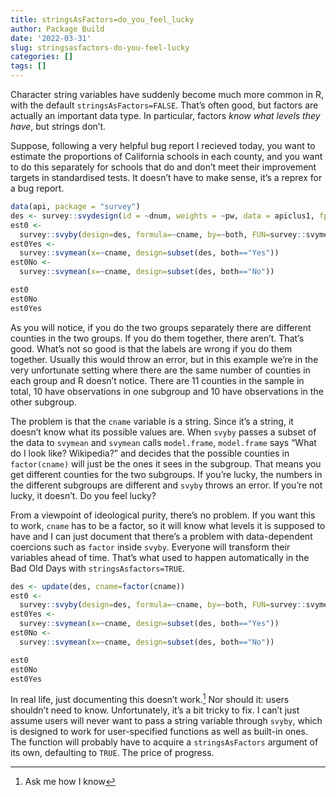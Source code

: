 ```yaml
---
title: stringsAsFactors=do_you_feel_lucky
author: Package Build
date: '2022-03-31'
slug: stringsasfactors-do-you-feel-lucky
categories: []
tags: []
---
```


Character string variables have suddenly become much more common in R, with the default `stringsAsFactors=FALSE`. That's often good, but factors are actually an important data type.  In particular, factors *know what levels they have*, but strings don't. 

Suppose, following a very helpful bug report I recieved today, you want to estimate the proportions of California schools in each county, and you want to do this separately for schools that do and don't meet their improvement targets in standardised tests. It doesn't have to make sense, it's a reprex for a bug report.

```r
data(api, package = "survey")
des <- survey::svydesign(id = ~dnum, weights = ~pw, data = apiclus1, fpc = ~fpc)
est0 <-
  survey::svyby(design=des, formula=~cname, by=~both, FUN=survey::svymean, keep.var=TRUE) 
est0Yes <- 
  survey::svymean(x=~cname, design=subset(des, both=="Yes"))
est0No <- 
  survey::svymean(x=~cname, design=subset(des, both=="No")) 

est0
est0No
est0Yes
```

As you will notice, if you do the two groups separately there are different counties in the two groups. If you do them together, there aren't. That's good. What's not so good is that the labels are wrong if you do them together.  Usually this would throw an error, but in this example we're in the very unfortunate setting where there are the same number of counties in each group and R doesn't notice. There are 11 counties in the sample in total, 10 have observations in one subgroup and 10 have observations in the other subgroup.

The problem is that the `cname` variable is a string. Since it's a string, it doesn't know what its possible values are. When `svyby` passes a subset of the data to `svymean` and `svymean` calls `model.frame`, `model.frame` says "What do I look like? Wikipedia?" and decides that the possible counties in `factor(cname)` will just be the ones it sees in the subgroup. That means you get different counties for the two subgroups. If you're lucky, the numbers in the different subgroups are different and `svyby` throws an error. If you're not lucky, it doesn't. Do you feel lucky? 

From a viewpoint of ideological purity, there's no problem. If you want this to work, `cname` has to be a factor, so it will know what levels it is supposed to have and I can just document that there's a problem with data-dependent coercions such as `factor` inside `svyby`. Everyone will transform their variables ahead of time. That's what used to happen automatically in the Bad Old Days with `stringsAsfactors=TRUE`. 
```r
des <- update(des, cname=factor(cname))
est0 <-
  survey::svyby(design=des, formula=~cname, by=~both, FUN=survey::svymean, keep.var=TRUE) 
est0Yes <- 
  survey::svymean(x=~cname, design=subset(des, both=="Yes"))
est0No <- 
  survey::svymean(x=~cname, design=subset(des, both=="No")) 

est0
est0No
est0Yes
```

In real life, just documenting this doesn't work.^[Ask me how I know] Nor should it: users shouldn't need to know.  Unfortunately, it's a bit tricky to fix. I can't just assume users will never want to pass a string variable through `svyby`, which is designed to work for user-specified functions as well as built-in ones. The function will probably have to acquire a `stringsAsFactors` argument of its own, defaulting to `TRUE`. The price of progress. 